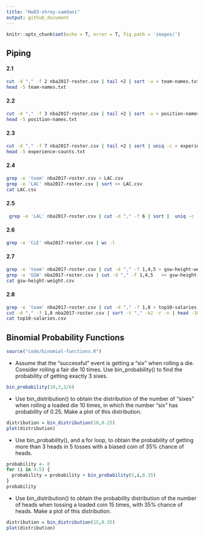 ```yaml
---
title: "Hw03-shrey-samdani"
output: github_document
---
```


```r
knitr::opts_chunk$set(echo = T, error = T, fig.path = 'images/')
```

## Piping

#### 2.1
```bash
cut -d "," -f 2 nba2017-roster.csv | tail +2 | sort -u > team-names.txt
head -5 team-names.txt
```

#### 2.2
```bash
cut -d "," -f 3 nba2017-roster.csv | tail +2 | sort -u > position-names.txt 
head -5 position-names.txt
```
#### 2.3
```bash
cut -d "," -f 7 nba2017-roster.csv | tail +2 | sort | uniq -c > experience-counts.txt
head -5 experience-counts.txt
```

#### 2.4
```bash
grep -e 'team' nba2017-roster.csv > LAC.csv
grep -e 'LAC' nba2017-roster.csv | sort >> LAC.csv
cat LAC.csv
```

#### 2.5
```bash
 grep -e 'LAL' nba2017-roster.csv | cut -d "," -f 6 | sort |  uniq -c
```

#### 2.6
```bash
grep -e 'CLE' nba2017-roster.csv | wc -l
```

#### 2.7
```bash
grep -e 'team' nba2017-roster.csv | cut -d "," -f 1,4,5 > gsw-height-weight.csv
grep -e 'GSW' nba2017-roster.csv | cut -d "," -f 1,4,5   >> gsw-height-weight.csv
cat gsw-height-weight.csv
```

#### 2.8
```bash
grep -e 'team' nba2017-roster.csv | cut -d "," -f 1,8 > top10-salaries.csv
cut -d "," -f 1,8 nba2017-roster.csv | sort -t "," -k2 -r -n | head -10 >> top10-salaries.csv
cat top10-salaries.csv
```

## Binomial Probability Functions
```r
source("code/binomial-functions.R")
```


* Assume that the “successful” event is getting a “six” when rolling a die. Consider
rolling a fair die 10 times. Use bin_probability() to find the probability of getting
exactly 3 sixes.
```r
bin_probability(10,3,1/6)
```


*  Use bin_distribution() to obtain the distribution of the number of “sixes” when
rolling a loaded die 10 times, in which the number “six” has probability of 0.25. Make
a plot of this distribution.
```r
distribution = bin_distribution(10,0.25)
plot(distribution)
```


* Use bin_probability(), and a for loop, to obtain the probability of getting more
than 3 heads in 5 tosses with a biased coin of 35% chance of heads.
```r
probability <- 0
for (i in 4:5) {
  probability = probability + bin_probability(5,i,0.35)
}
probability

```


* Use bin_distribution() to obtain the probability distribution of the number of heads
when tossing a loaded coin 15 times, with 35% chance of heads. Make a plot of this
distribution.
```r
distribution = bin_distribution(15,0.35)
plot(distribution)

```